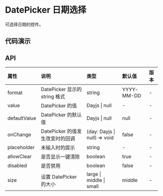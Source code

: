 

# DatePicker 日期选择

可选择日期的控件。

## 代码演示

<CodeWrapper>
    <CodeBox title="基础" desc={descNormal} code={codeNormal}>
        <DemoNormal />
    </CodeBox>
</CodeWrapper>

## API

<div className="api">

| 属性         | 说明                            | 类型                         | 默认值     | 版本 |
| :----------- | :------------------------------ | :--------------------------- | :--------- | :--- |
| format       | DatePicker 显示的 string 格式   | string                       | YYYY-MM-DD | -    |
| value        | DatePicker 的值                 | Dayjs \| null                | -          | -    |
| defaultValue | DatePicker 的默认值             | Dayjs \| null                | null       | -    |
| onChange     | DatePicker 的值发生改变时的回调 | (day: Dayjs \| null) => void | false      | -    |
| placeholder  | 未输入时的提示                  | string                       | -          | -    |
| allowClear   | 是否显示一键清除                | boolean                      | true       | -    |
| disabled     | 是否禁用                        | boolean                      | false      | -    |
| size         | 设置 DatePicker 的大小          | large \| middle \| small     | middle     | -    |

</div>
